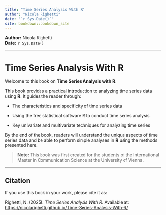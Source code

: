 ```yaml
---
title: "Time Series Analysis With R"
author: "Nicola Righetti"
date: "`r Sys.Date()`"
site: bookdown::bookdown_site
---
```


**Author:** Nicola Righetti\
**Date:** `r Sys.Date()`

------------------------------------------------------------------------

# Time Series Analysis With R

Welcome to this book on **Time Series Analysis with R**.

This book provides a practical introduction to analyzing time series data using **R**. It guides the reader through:

-   The characteristics and specificity of time series data

-   Using the free statistical software **R** to conduct time series analysis

-   Key univariate and multivariate techniques for analyzing time series

By the end of the book, readers will understand the unique aspects of time series data and be able to perform simple analyses in **R** using the methods presented here.

> **Note:** This book was first created for the students of the International Master in Communication Science at the University of Vienna.

------------------------------------------------------------------------

## Citation

If you use this book in your work, please cite it as:

Righetti, N. (2025). *Time Series Analysis With R*. Available at: <https://nicolarighetti.github.io/Time-Series-Analysis-With-R/>
